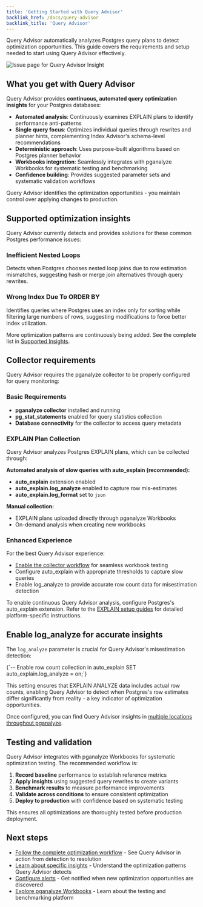 ```yaml
---
title: 'Getting Started with Query Advisor'
backlink_href: /docs/query-advisor
backlink_title: 'Query Advisor'
---
```


Query Advisor automatically analyzes Postgres query plans to detect optimization opportunities. This guide covers the requirements and setup needed to start using Query Advisor effectively.

![Issue page for Query Advisor Insight](query-advisor-insight-issue.png)

## What you get with Query Advisor

Query Advisor provides **continuous, automated query optimization insights** for your Postgres databases:

- **Automated analysis**: Continuously examines EXPLAIN plans to identify performance anti-patterns
- **Single query focus**: Optimizes individual queries through rewrites and planner hints, complementing Index Advisor's schema-level recommendations
- **Deterministic approach**: Uses purpose-built algorithms based on Postgres planner behavior
- **Workbooks integration**: Seamlessly integrates with pganalyze Workbooks for systematic testing and benchmarking
- **Confidence building**: Provides suggested parameter sets and systematic validation workflows

Query Advisor identifies the optimization opportunities - you maintain control over applying changes to production.

## Supported optimization insights

Query Advisor currently detects and provides solutions for these common Postgres performance issues:

### Inefficient Nested Loops
Detects when Postgres chooses nested loop joins due to row estimation mismatches, suggesting hash or merge join alternatives through query rewrites.

### Wrong Index Due To ORDER BY
Identifies queries where Postgres uses an index only for sorting while filtering large numbers of rows, suggesting modifications to force better index utilization.

More optimization patterns are continuously being added. See the complete list in [Supported Insights](/docs/query-advisor/insights).

## Collector requirements

Query Advisor requires the pganalyze collector to be properly configured for query monitoring:

### Basic Requirements
- **pganalyze collector** installed and running
- **pg_stat_statements** enabled for query statistics collection
- **Database connectivity** for the collector to access query metadata

### EXPLAIN Plan Collection
Query Advisor analyzes Postgres EXPLAIN plans, which can be collected through:

**Automated analysis of slow queries with auto_explain (recommended):**
- **auto_explain** extension enabled
- **auto_explain.log_analyze** enabled to capture row mis-estimates
- **auto_explain.log_format** set to `json`

**Manual collection:**
- EXPLAIN plans uploaded directly through pganalyze Workbooks
- On-demand analysis when creating new workbooks

### Enhanced Experience
For the best Query Advisor experience:
- [Enable the collector workflow](/docs/workbooks/collector-workflow) for seamless workbook testing
- Configure auto_explain with appropriate thresholds to capture slow queries
- Enable log_analyze to provide accurate row count data for misestimation detection

To enable continuous Query Advisor analysis, configure Postgres's auto_explain extension. Refer to the [EXPLAIN setup guides](/docs/explain/setup) for detailed platform-specific instructions.

## Enable log_analyze for accurate insights

The `log_analyze` parameter is crucial for Query Advisor's misestimation detection:

<CodeBlock language="sql">
{`-- Enable row count collection in auto_explain
SET auto_explain.log_analyze = on;`}
</CodeBlock>

This setting ensures that EXPLAIN ANALYZE data includes actual row counts, enabling Query Advisor to detect when Postgres's row estimates differ significantly from reality - a key indicator of optimization opportunities.

Once configured, you can find Query Advisor insights in [multiple locations throughout pganalyze](/docs/query-advisor/where-to-find).

## Testing and validation

Query Advisor integrates with pganalyze Workbooks for systematic optimization testing. The recommended workflow is:

1. **Record baseline** performance to establish reference metrics
2. **Apply insights** using suggested query rewrites to create variants
3. **Benchmark results** to measure performance improvements
4. **Validate across conditions** to ensure consistent optimization
5. **Deploy to production** with confidence based on systematic testing

This ensures all optimizations are thoroughly tested before production deployment.

## Next steps

- [Follow the complete optimization workflow](/docs/query-advisor/from-insight-to-conclusion) - See Query Advisor in action from detection to resolution
- [Learn about specific insights](/docs/query-advisor/insights) - Understand the optimization patterns Query Advisor detects
- [Configure alerts](/docs/query-advisor/alerts) - Get notified when new optimization opportunities are discovered
- [Explore pganalyze Workbooks](/docs/workbooks) - Learn about the testing and benchmarking platform